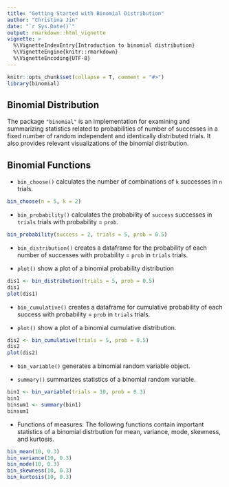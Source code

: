 ```yaml
---
title: "Getting Started with Binomial Distribution"
author: "Christina Jin"
date: "`r Sys.Date()`"
output: rmarkdown::html_vignette
vignette: >
  %\VignetteIndexEntry{Introduction to binomial distribution}
  %\VignetteEngine{knitr::rmarkdown}
  %\VignetteEncoding{UTF-8}
---
```


```r
knitr::opts_chunk$set(collapse = T, comment = "#>")
library(binomial)
```

## Binomial Distribution
The package `"binomial"` is an implementation for examining and summarizing statistics related to probabilities of number of successes in a fixed number of random independent and identically distributed trials. It also provides relevant visualizations of the binomial distribution.


## Binomial Functions
- `bin_choose()` calculates the number of combinations of `k` successes in `n` trials.
```r
bin_choose(n = 5, k = 2)
```


- `bin_probability()` calculates the probability of `success` successes in `trials` trials with probability = `prob`.
```r
bin_probability(success = 2, trials = 5, prob = 0.5)
```


- `bin_distribution()` creates a dataframe for the probability of each number of successes with probability = `prob` in `trials` trials.

- `plot()` show a plot of a binomial probability distribution
```r
dis1 <- bin_distribution(trials = 5, prob = 0.5)
dis1
plot(dis1)
```


- `bin_cumulative()` creates a dataframe for cumulative probability of each success with probability = `prob` in `trials` trials.

- `plot()` show a plot of a binomial cumulative distribution.
```r
dis2 <- bin_cumulative(trials = 5, prob = 0.5)
dis2
plot(dis2)
```


- `bin_variable()` generates a binomial random variable object.

- `summary()` summarizes statistics of a binomial random variable.
```r
bin1 <- bin_variable(trials = 10, prob = 0.3)
bin1
binsum1 <- summary(bin1)
binsum1
```


- Functions of measures: The following functions contain important statistics of a binomial distrbution for mean, variance, mode, skewness, and kurtosis.

```r
bin_mean(10, 0.3)
bin_variance(10, 0.3)
bin_mode(10, 0.3)
bin_skewness(10, 0.3)
bin_kurtosis(10, 0.3)
```
